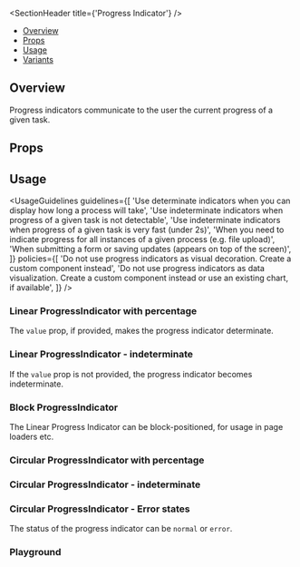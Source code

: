 

<Meta of={ProgressIndicatorStories} />

<SectionHeader title={'Progress Indicator'} />

- [Overview](#overview)
- [Props](#props)
- [Usage](#usage)
- [Variants](#variants)

## Overview

<Overview>
  Progress indicators communicate to the user the current progress of a given task.
</Overview>

## Props

<ArgTypes of={ProgressIndicator} />

## Usage

<UsageGuidelines
  guidelines={[
    'Use determinate indicators when you can display how long a process will take',
    'Use indeterminate indicators when progress of a given task is not detectable',
    'Use indeterminate indicators when progress of a given task is very fast (under 2s)',
    'When you need to indicate progress for all instances of a given process (e.g. file upload)',
    'When submitting a form or saving updates (appears on top of the screen)',
  ]}
  policies={[
    'Do not use progress indicators as visual decoration. Create a custom component instead',
    'Do not use progress indicators as data visualization. Create a custom component instead or use an existing chart, if available',
  ]}
/>

<SubsectionHeader title="Variants" />

### Linear ProgressIndicator with percentage

The `value` prop, if provided, makes the progress indicator determinate.

<Canvas of={ProgressIndicatorStories.LinearProgressIndicatorWithPercentage} />

### Linear ProgressIndicator - indeterminate

If the `value` prop is not provided, the progress indicator becomes indeterminate.

<Canvas of={ProgressIndicatorStories.LinearProgressIndicatorIndeterminate} />

### Block ProgressIndicator

The Linear Progress Indicator can be block-positioned, for usage in page loaders etc.

<Canvas of={ProgressIndicatorStories.BlockProgressIndicator} />

### Circular ProgressIndicator with percentage

<Canvas of={ProgressIndicatorStories.CircularProgressIndicatorWithPercentage} />

### Circular ProgressIndicator - indeterminate

<Canvas of={ProgressIndicatorStories.CircularProgressIndicatorIndeterminate} />

### Circular ProgressIndicator - Error states

The status of the progress indicator can be `normal` or `error`.

<Canvas of={ProgressIndicatorStories.CircularProgressIndicatorErrorStates} />

### Playground

<Canvas of={ProgressIndicatorStories.Playground} />
